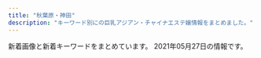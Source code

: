```yaml
---
title: "秋葉原・神田"
description: "キーワード別にの巨乳アジアン・チャイナエステ嬢情報をまとめました。"
---
```


新着画像と新着キーワードをまとめています。
2021年05月27日の情報です。

<DmmAffiliateIns />
<KeywordTable
  shops={
    [
    {
        "keywords": {
            "F": 30,
            "G": 27,
            "E": 54,
            "D": 309,
            "C": 57
        },
        "name": "\u7652\u51e6\uff5e\u3086\u3069\u3053\u308d",
        "img_links": [
            "http://yudokoro.xyz/images/news_image.jpg",
            "http://yudokoro.xyz/images/st/st_mimi.jpg",
            "http://yudokoro.xyz/images/st/st_yumi.jpg",
            "http://yudokoro.xyz/images/st/st_ai.jpg",
            "http://yudokoro.xyz/images/st/st_miho.jpg",
            "http://yudokoro.xyz/images/header_main_visual3.jpg",
            "http://yudokoro.xyz/images/st/st_maya.jpg",
            "http://yudokoro.xyz/images/st/st_ao.jpg",
            "http://yudokoro.xyz/images/st/st_yuyu.jpg",
            "http://yudokoro.xyz/images/st/st_rena.jpg",
            "http://yudokoro.xyz/images/st/st_hime.jpg",
            "http://yudokoro.xyz/images/st/st_rara.jpg",
            "http://yudokoro.xyz/images/campaign.jpg",
            "http://yudokoro.xyz/images/st/st_momoka.jpg",
            "http://yudokoro.xyz/images/st/st_koko.jpg",
            "http://yudokoro.xyz/images/header_main_visual2.jpg",
            "http://yudokoro.xyz/images/header_main_visual1.jpg",
            "http://yudokoro.xyz/images/st/st_miro.jpg",
            "http://yudokoro.xyz/images/st/st_yaya.jpg",
            "http://yudokoro.xyz/images/concept.jpg",
            "http://yudokoro.xyz/images/st/st_hana.jpg",
            "http://yudokoro.xyz/images/st/st_narumi.jpg",
            "http://yudokoro.xyz/images/st/st_yui.jpg",
            "http://yudokoro.xyz/images/header_img.png"
        ],
        "url": "http://yudokoro.xyz/",
        "station": "JR\u795e\u7530\u99c5\u5317\u53e3"
    },
    {
        "url": "http://belire.este.work/",
        "keywords": {
            "98": 1,
            "86": 14,
            "G": 1,
            "\u30bb\u30af\u30b7\u30fc": 1,
            "D": 13,
            "C": 1,
            "83": 1
        },
        "img_links": [
            "http://belire.este.work/2/uploadimg/1610605548.jpg",
            "http://belire.este.work/2/uploadimg/1610605894.jpg",
            "http://belire.este.work/2/uploadimg/1610605503.jpg",
            "http://belire.este.work/2/uploadimg/1610605644.jpg",
            "http://belire.este.work/tel.png",
            "http://belire.este.work/2/uploadimg/1610605371.jpg",
            "http://belire.este.work/2/uploadimg/1610605615.jpg",
            "http://belire.este.work/nav-005.png",
            "http://belire.este.work/2/uploadimg/1610605742.jpg",
            "http://belire.este.work/no.png",
            "http://belire.este.work/s.jpg",
            "http://belire.este.work/2/uploadimg/1610605976.jpg",
            "http://belire.este.work/2/uploadimg/1610605327.jpg",
            "http://belire.este.work/2/uploadimg/1610605808.jpg",
            "http://belire.este.work/nav-004.png",
            "http://belire.este.work/nav-006.png",
            "http://belire.este.work/2/uploadimg/1615208613.jpg",
            "http://belire.este.work/2/uploadimg/1610605781.jpg",
            "http://belire.este.work/2/uploadimg/1615207989.jpeg",
            "http://belire.este.work/2/uploadimg/1610605467.jpg",
            "http://belire.este.work/nav-003.png",
            "http://belire.este.work/2/uploadimg/1617950122.jpg",
            "http://belire.este.work/2/uploadimg/1610605582.jpg",
            "http://belire.este.work/nav-001.png",
            "http://belire.este.work/nav-002.png"
        ],
        "station": "JR\u79cb\u8449\u539f\u99c5\u662d\u548c\u901a\u308a\u53e3",
        "name": "BELIRE \uff5e\u30d9\u30ea\u30fc\u30eb\uff5e"
    },
    {
        "station": "JR\u79cb\u8449\u539f\u99c5\u662d\u548c\u901a\u308a\u53e3",
        "keywords": {},
        "name": "\u30d1\u30f3\u30c0\u30de\u30c3\u30b5\u30fc\u30b8",
        "img_links": [
            "https://yumegokochi1.com/_src/49451714/img20200920211111185467.png",
            "https://yumegokochi1.com/_src/55217511/0c95e25e-714f-4694-8eef-4c2b56b7b26d.jpg",
            "https://yumegokochi1.com/_src/49451712/gettyimages-1124713982.jpg",
            "https://yumegokochi1.com/_src/55217505/2c753258-4b4a-4436-bb01-dddebc1a6933.jpg",
            "https://yumegokochi1.com/_src/49451762/9dfc3519-db15-4421-9d5a-72bca41cf758.jpg",
            "https://yumegokochi1.com/_src/49451710/gettyimages-1124713982.jpg",
            "https://yumegokochi1.com/_src/49451706/img20200921221149975618.png",
            "https://yumegokochi1.com/_src/49800727/1.jpg",
            "https://yumegokochi1.com/_src/49801147/1.jpg",
            "https://yumegokochi1.com/_src/49451704/img20200921221149975618.png",
            "https://yumegokochi1.com/_src/49451725/img20200920211111185467.png",
            "https://yumegokochi1.com/_src/49451751/s__37707790.jpg",
            "https://yumegokochi1.com/_src/49451694/img20200920141422782540.png",
            "https://yumegokochi1.com/_src/55217509/1195bb54-42ae-4ce1-a948-abcf52be2a7c.jpg",
            "https://yumegokochi1.com/_src/53271233/hinamatsuri.png",
            "https://yumegokochi1.com/_src/55217503/426fd58b-9de8-45c4-a8e1-43f1d9723af9.jpg",
            "https://yumegokochi1.com/_src/49451690/tel.png",
            "https://yumegokochi1.com/_src/49451708/img20200921221149975618.png",
            "https://yumegokochi1.com/_src/49451698/img20200920211111185467.png",
            "https://yumegokochi1.com/_src/55217507/214f3b06-7a93-4435-b67c-653f20247784.jpg",
            "https://yumegokochi1.com/_src/49451804/9dfc3519-db15-4421-9d5a-72bca41cf758.jpg",
            "https://yumegokochi1.com/_src/55217501/6990384c-3515-4833-8cda-d2f79c2cc75a.jpg",
            "https://yumegokochi1.com/_src/49451739/s__37322773.jpg"
        ],
        "url": "https://yumegokochi1.com/"
    },
    {
        "img_links": [
            "http://nene-kanda.net/images/4.jpg",
            "http://nene-kanda.net/images/1.jpg",
            "http://nene-kanda.net/images/topimage/subimage.jpg",
            "http://nene-kanda.net/images/3.jpg",
            "http://nene-kanda.net/images/st/st_hitomi.jpg",
            "http://nene-kanda.net/images/share/sptel.png",
            "http://nene-kanda.net/images/st/st_marumi.jpg",
            "http://nene-kanda.net/images/st/st_mirei.jpg",
            "http://nene-kanda.net/images/st/st_mao.jpg",
            "http://nene-kanda.net/images/st/st_mimi.jpg",
            "http://nene-kanda.net/images/st/st_mie.jpg",
            "http://nene-kanda.net/images/2.jpg",
            "http://nene-kanda.net/images/topimage/topimage.jpg",
            "http://nene-kanda.net/images/st/st_ruru.jpg",
            "http://nene-kanda.net/images/share/pagetop.png",
            "http://nene-kanda.net/images/st/st_saki.jpg",
            "http://nene-kanda.net/images/st/st_miki.jpg",
            "http://nene-kanda.net/images/st/st_rumi.jpg",
            "http://nene-kanda.net/images/share/tel.png"
        ],
        "station": "JR\u795e\u7530\u99c5\u5317\u53e3",
        "url": "http://nene-kanda.net/index.html",
        "name": "NeNe\uff5e\u30cd\u30cd\uff5e",
        "keywords": {
            "C": 42,
            "D": 18,
            "F": 4,
            "E": 4
        }
    },
    {
        "station": "JR\u795e\u7530\u99c5\u5317\u53e3",
        "keywords": {
            "88": 1,
            "89": 1,
            "83": 2,
            "86": 8,
            "C": 33,
            "85": 5,
            "E": 4,
            "D": 11,
            "87": 4
        },
        "img_links": [
            "http://loman.ies.fun/photos/sites/33/2020/03/202003261158439.jpg",
            "http://loman.ies.fun/images/room3.jpg",
            "http://loman.ies.fun/photos/sites/33/2020/03/202003261138067.jpg",
            "http://loman.ies.fun/images/room4.jpg",
            "http://loman.ies.fun/photos/sites/33/2020/03/2020032611565613.jpg",
            "http://loman.ies.fun/photos/sites/33/2020/08/2020081913260795.jpg",
            "http://loman.ies.fun/photos/sites/33/2020/03/2020032611581578.jpg",
            "http://loman.ies.fun/photos/sites/33/2020/03/2020032611511046.jpg",
            "http://loman.ies.fun/images/s_pick.png",
            "http://loman.ies.fun/photos/sites/33/2020/03/2020032611555543.jpg",
            "http://loman.ies.fun/photos/sites/33/2020/03/202003261151446.jpg",
            "http://loman.ies.fun/images/top.png",
            "http://loman.ies.fun/images/girl-z2.jpg",
            "http://loman.ies.fun/images/s_staff.png",
            "http://loman.ies.fun/photos/sites/33/2020/03/2020032611584396.jpg",
            "http://loman.ies.fun/images/girl-z1.jpg",
            "http://loman.ies.fun/images/mobile.jpg",
            "http://loman.ies.fun/photos/sites/33/2020/03/202003261200240.jpg",
            "http://loman.ies.fun/photos/sites/33/2020/03/2020032611565659.jpg",
            "http://loman.ies.fun/photos/sites/33/2020/03/2020032611153250.jpg",
            "http://loman.ies.fun/photos/sites/33/2020/03/2020032611522152.jpg",
            "http://loman.ies.fun/images/room1.jpg",
            "http://loman.ies.fun/photos/sites/33/2020/03/2020032612000446.jpg",
            "http://loman.ies.fun/photos/sites/33/2020/03/2020032611443518.jpg",
            "http://loman.ies.fun/images/s_news.png",
            "http://loman.ies.fun/photos/sites/33/2020/03/2020032611445837.jpg",
            "http://loman.ies.fun/photos/sites/33/2020/03/2020032611445885.jpg",
            "http://loman.ies.fun/photos/sites/33/2020/03/2020032611553428.jpg",
            "http://loman.ies.fun/images/room2.jpg",
            "http://loman.ies.fun/photos/sites/33/2020/03/2020032611565587.jpg",
            "http://loman.ies.fun/photos/sites/33/2020/03/2020032611581687.jpg",
            "http://loman.ies.fun/photos/sites/33/2020/03/2020032611562755.jpg"
        ],
        "url": "http://loman.ies.fun/",
        "name": "\u30cf\u30d4\u30cd\u30b9"
    },
    {
        "keywords": {
            "E": 2,
            "D": 3
        },
        "station": "JR\u795e\u7530\u99c5\u6771\u53e3",
        "img_links": [
            "http://k-cocoro.co/images/yu.jpg",
            "http://k-cocoro.co/images/remo.jpg",
            "http://k-cocoro.co/images/itigo1.jpg",
            "http://k-cocoro.co/images/ss.jpg",
            "http://k-cocoro.co/images/noimage.jpg",
            "http://k-cocoro.co/images/news_top.jpg",
            "http://k-cocoro.co/images/s2.jpg",
            "http://k-cocoro.co/images/shishu_02.jpg",
            "http://k-cocoro.co/images/shishu_03.jpg",
            "http://k-cocoro.co/images/tite-magazine.png",
            "http://k-cocoro.co/images/tite-staff.png",
            "http://k-cocoro.co/images/mail.png",
            "http://k-cocoro.co/images/nei_03.png",
            "http://k-cocoro.co/images/002.jpg",
            "http://k-cocoro.co/images/pagetop.png",
            "http://k-cocoro.co/images/001.jpg",
            "http://k-cocoro.co/images/right_top.png",
            "http://k-cocoro.co/images/girl_top.png",
            "http://k-cocoro.co/images/right_bottom.png",
            "http://k-cocoro.co/images/rika.jpg",
            "http://k-cocoro.co/images/004.jpg",
            "http://k-cocoro.co/images/girlx_top.png",
            "http://k-cocoro.co/images/itigo2.jpg",
            "http://k-cocoro.co/images/mya.jpg",
            "http://k-cocoro.co/images/003.jpg",
            "http://k-cocoro.co/images/yui.jpg",
            "http://k-cocoro.co/images/shishu_01.jpg",
            "http://k-cocoro.co/images/girl_01.png",
            "http://k-cocoro.co/images/girl_03.png",
            "http://k-cocoro.co/images/grande.jpg",
            "http://k-cocoro.co/images/nei_01.png"
        ],
        "name": "COCORO",
        "url": "http://k-cocoro.co/"
    },
    {
        "img_links": [
            "http://gakuenadmin.jpest.net/uploads/2021/05/2021051012493374-e1620650985115.jpeg",
            "http://gakuen.jpest.net/images/tel.png",
            "http://gakuen.jpest.net/images/c5.jpg",
            "http://gakuenadmin.jpest.net/uploads/2020/11/2020111905143846-e1619439547290.jpeg",
            "http://gakuenadmin.jpest.net/uploads/2020/11/2020111905172382.jpeg",
            "http://gakuen.jpest.net/images/c6.jpg",
            "http://gakuen.jpest.net/images/c4.jpg",
            "http://gakuenadmin.jpest.net/uploads/2021/03/2021032214491843-e1616424582330.jpeg",
            "http://gakuen.jpest.net/images/c9.jpg",
            "http://gakuen.jpest.net/images/c1.jpg",
            "http://gakuenadmin.jpest.net/uploads/2020/11/g4.jpg",
            "http://gakuenadmin.jpest.net/uploads/2021/04/2021042704442715-e1619498692111.jpeg",
            "http://gakuen.jpest.net/images/c2.jpg",
            "http://gakuenadmin.jpest.net/uploads/2021/05/2021051012490765-e1620650958463.jpeg",
            "http://gakuenadmin.jpest.net/uploads/2021/04/2021042704474970.jpeg",
            "http://gakuenadmin.jpest.net/uploads/2020/11/202011170741460-e1613281451949.jpg",
            "http://gakuenadmin.jpest.net/uploads/2021/04/2021042704423988.jpeg",
            "http://gakuen.jpest.net/images/c7.jpg",
            "http://gakuenadmin.jpest.net/uploads/2021/05/2021051012500188-e1620651010964.jpeg",
            "http://gakuenadmin.jpest.net/uploads/2020/11/2020111707403491.jpg",
            "http://gakuenadmin.jpest.net/uploads/2021/02/2021021405363587.jpeg",
            "http://gakuenadmin.jpest.net/uploads/2021/01/2021013104085726.jpg",
            "http://gakuen.jpest.net/images/c8.jpg",
            "http://gakuen.jpest.net/images/c3.jpg",
            "http://gakuenadmin.jpest.net/uploads/2021/01/2021013104094765.jpg",
            "http://gakuen.jpest.net/images/c10.jpg"
        ],
        "station": "JR\u79cb\u8449\u539f\u99c5\u662d\u548c\u901a\u308a\u53e3",
        "name": "\u5c11\u5973\u5b66\u5712",
        "keywords": {
            "F": 1,
            "E": 1,
            "89": 2,
            "C": 1,
            "88": 1
        },
        "url": "http://gakuen.jpest.net/"
    },
    {
        "keywords": {
            "88": 3,
            "D": 7,
            "84": 3,
            "86": 3,
            "87": 6,
            "85": 2,
            "C": 20,
            "E": 7
        },
        "img_links": [
            "http://yume-massage.info/img/head2.jpg",
            "http://yume-massage.info/img/st9.jpg",
            "http://yume-massage.info/sp/img/p-9.jpg",
            "http://yume-massage.info/img/sta10.jpg",
            "http://yume-massage.info/img/sta4.jpg",
            "http://yume-massage.info/sp/img/t-s.jpg",
            "http://yume-massage.info/img/s10.jpg",
            "http://yume-massage.info/img/st5.jpg",
            "http://yume-massage.info/img/sta1.jpg",
            "http://yume-massage.info/img/mo.png",
            "http://yume-massage.info/img/s8.jpg",
            "http://yume-massage.info/sp/img/add2.jpg",
            "http://yume-massage.info/sp/img/t-t.jpg",
            "http://yume-massage.info/img/st2.jpg",
            "http://yume-massage.info/sp/img/s6.jpg",
            "http://yume-massage.info/sp/img/info.jpg",
            "http://yume-massage.info/sp/img/botton.jpg",
            "http://yume-massage.info/img/botton.jpg",
            "http://yume-massage.info/img/st8.jpg",
            "http://yume-massage.info/sp/img/s7.jpg",
            "http://yume-massage.info/img/st4.jpg",
            "http://yume-massage.info/img/r9.jpg",
            "http://yume-massage.info/img/kan.jpg",
            "http://yume-massage.info/sp/img/s10.jpg",
            "http://yume-massage.info/img/xmas.png",
            "http://yume-massage.info/img/nos.jpg",
            "http://yume-massage.info/img/st3.jpg",
            "http://yume-massage.info/img/s9.jpg",
            "http://yume-massage.info/img/head.jpg",
            "http://yume-massage.info/sp/img/tit.jpg",
            "http://yume-massage.info/sp/img/t-a.jpg",
            "http://yume-massage.info/img/sta6.jpg",
            "http://yume-massage.info/sp/img/s9.jpg",
            "http://yume-massage.info/img/sta9.jpg",
            "http://yume-massage.info/img/st06.jpg",
            "http://yume-massage.info/img/s4.jpg",
            "http://yume-massage.info/img/st1.jpg",
            "http://yume-massage.info/sp/img/tel.jpg",
            "http://yume-massage.info/sp/img/kan.jpg",
            "http://yume-massage.info/img/sta7.jpg",
            "http://yume-massage.info/img/s7.jpg",
            "http://yume-massage.info/img/st10.jpg",
            "http://yume-massage.info/img/st7.jpg",
            "http://yume-massage.info/sp/img/t-o.jpg",
            "http://yume-massage.info/sp/img/s8.jpg",
            "http://yume-massage.info/sp/img/pc.jpg",
            "http://yume-massage.info/img/s6.jpg",
            "http://yume-massage.info/img/st6.jpg",
            "http://yume-massage.info/sp/img/time.jpg",
            "http://yume-massage.info/sp/img/p-10.jpg",
            "http://yume-massage.info/sp/img/cam.jpg",
            "http://yume-massage.info/sp/img/add.jpg",
            "http://yume-massage.info/sp/img/t-r.jpg",
            "http://yume-massage.info/sp/img/pic.jpg",
            "http://yume-massage.info/img/s1.jpg",
            "http://yume-massage.info/img/sta8.jpg",
            "http://yume-massage.info/sp/img/sys.jpg",
            "http://yume-massage.info/sp/img/s4.jpg",
            "http://yume-massage.info/sp/img/p-6.jpg",
            "http://yume-massage.info/sp/img/s1.jpg"
        ],
        "station": "\u6d45\u8349\u6a4b\u99c5",
        "url": "http://yume-massage.info/",
        "name": "\u5922"
    },
    {
        "keywords": {
            "84": 1
        },
        "name": "Oualia\u30fb\u30af\u30aa\u30ea\u30a2",
        "img_links": [
            "http://www.asakusabashi-est.xyz/images/shop/zi2.png",
            "http://www.asakusabashi-est.xyz/images/index-aridel_20.jpg",
            "http://www.asakusabashi-est.xyz/images/index-aridel_10.jpg",
            "http://www.asakusabashi-est.xyz/images/staff/4/2.jpg",
            "http://www.asakusabashi-est.xyz/images/shop/zi.png",
            "http://www.asakusabashi-est.xyz/images/staff/6.jpg",
            "http://www.asakusabashi-est.xyz/images/staff/2/moro/moro.jpg",
            "http://www.asakusabashi-est.xyz/images/top/t2.jpg",
            "http://www.asakusabashi-est.xyz/images/idnex-down/index-down-if_03.jpg",
            "http://www.asakusabashi-est.xyz/images/shop/zi3.png",
            "http://www.asakusabashi-est.xyz/images/staff/4/4.jpg",
            "http://www.asakusabashi-est.xyz/images/index-aridel_02.jpg",
            "http://www.asakusabashi-est.xyz/images/sys/lanmu-zi-s7.png",
            "http://www.asakusabashi-est.xyz/images/top/t3.png",
            "http://www.asakusabashi-est.xyz/images/idnex-down/index-down-if_05.jpg",
            "http://www.asakusabashi-est.xyz/images/index-aridel_24.jpg",
            "http://www.asakusabashi-est.xyz/images/idnex-down/index-down-if_07.jpg",
            "http://www.asakusabashi-est.xyz/images/staff/akira.jpg",
            "http://www.asakusabashi-est.xyz/images/idnex-down/index-down-if_12.jpg",
            "http://www.asakusabashi-est.xyz/images/shop/zi4.png",
            "http://www.asakusabashi-est.xyz/images/staff/4/3.jpg",
            "http://www.asakusabashi-est.xyz/images/top/t3.jpg",
            "http://www.asakusabashi-est.xyz/images/nav/lanmu-t-st.jpg",
            "http://www.asakusabashi-est.xyz/images/nav/lanmu-t-job.jpg",
            "http://www.asakusabashi-est.xyz/images/index-aridel_18.jpg",
            "http://www.asakusabashi-est.xyz/images/nav/lanmu-t-sys.jpg",
            "http://www.asakusabashi-est.xyz/images/index-aridel_07.jpg"
        ],
        "url": "http://www.asakusabashi-est.xyz/",
        "station": "JR\u6d45\u8349\u6a4b\u99c5\u6771\u53e3"
    },
    {
        "station": "JR\u795e\u7530\u99c5\u6771\u53e3",
        "name": "\u604b\u306e\u82b1",
        "keywords": {
            "\u4e73": 1,
            "85": 4,
            "F": 1,
            "84": 2,
            "90": 1,
            "C": 2,
            "87": 6,
            "D": 20,
            "E": 5,
            "86": 13,
            "88": 2
        },
        "url": "http://kaede.tyo.cm/",
        "img_links": [
            "http://kaede.tyo.cm/photos/sites/15/2020/03/2020031613344696.jpg",
            "http://kaede.tyo.cm/photos/sites/15/2018/12/2018122811325315.jpg",
            "http://kaede.tyo.cm/photos/sites/15/2017/05/1.jpg",
            "http://kaede.tyo.cm/photos/sites/15/2019/11/2019110102312566.jpg",
            "http://kaede.tyo.cm/photos/sites/15/2018/05/2018052602053211.jpg",
            "http://kaede.tyo.cm/photos/sites/15/2018/12/2018122510575438.jpg",
            "http://kaede.tyo.cm/photos/sites/15/2018/01/2018013009203349.jpg",
            "http://kaede.tyo.cm/photos/sites/15/2017/07/\u5fae\u4fe1\u56fe\u7247_20170731133036.jpg",
            "http://kaede.tyo.cm/photos/sites/15/2017/11/2017112902394723.jpg",
            "http://kaede.tyo.cm/photos/sites/15/2018/03/2018032208244424.jpg",
            "http://kaede.tyo.cm/photos/sites/15/2018/09/2018090301232862.jpg",
            "http://kaede.tyo.cm/photos/sites/15/2019/09/2019092410360674.jpg",
            "http://kaede.tyo.cm/photos/sites/15/2017/04/03.jpg",
            "http://kaede.tyo.cm/images/room1.jpg",
            "http://kaede.tyo.cm/photos/sites/15/2019/07/2019072218445895.jpg",
            "http://kaede.tyo.cm/photos/sites/15/2018/12/2018122510562151.jpg",
            "http://kaede.tyo.cm/photos/sites/15/2017/12/2017121802123582.jpg",
            "http://kaede.tyo.cm/photos/sites/15/2018/09/2018092310253191.jpg",
            "http://kaede.tyo.cm/photos/sites/15/2019/07/2019072310543855.jpg",
            "http://kaede.tyo.cm/photos/sites/15/2017/05/10.jpg",
            "http://kaede.tyo.cm/photos/sites/15/2017/04/st4.jpg",
            "http://kaede.tyo.cm/images/room2.jpg",
            "http://kaede.tyo.cm/images/s3.png",
            "http://kaede.tyo.cm/photos/sites/15/2020/08/2020081913203996.jpg",
            "http://kaede.tyo.cm/photos/sites/15/2018/03/2018031401333199.jpg",
            "http://kaede.tyo.cm/images/s1.png",
            "http://kaede.tyo.cm/images/s_news.png",
            "http://kaede.tyo.cm/images/room4.jpg",
            "http://kaede.tyo.cm/images/mobile.png",
            "http://kaede.tyo.cm/photos/sites/15/2019/08/201908021145272.jpg",
            "http://kaede.tyo.cm/photos/sites/15/2019/08/201908031036100.jpg",
            "http://kaede.tyo.cm/images/top.png",
            "http://kaede.tyo.cm/photos/sites/15/2017/04/8.jpg",
            "http://kaede.tyo.cm/photos/sites/15/2019/01/2019012110352218.jpg",
            "http://kaede.tyo.cm/photos/sites/15/2018/07/201807050359241.jpg",
            "http://kaede.tyo.cm/photos/sites/15/2019/05/2019051510502494.jpg",
            "http://kaede.tyo.cm/photos/sites/15/2018/06/2018060802410544.jpg",
            "http://kaede.tyo.cm/photos/sites/15/2018/10/2018101210462259.jpg",
            "http://kaede.tyo.cm/images/s_staff.jpg",
            "http://kaede.tyo.cm/photos/sites/15/2018/12/2018122110282270.jpg",
            "http://kaede.tyo.cm/images/room3.jpg",
            "http://kaede.tyo.cm/photos/sites/15/2017/05/05.jpg",
            "http://kaede.tyo.cm/images/n1.jpg",
            "http://kaede.tyo.cm/photos/sites/15/2018/07/2018071202180120.jpg",
            "http://kaede.tyo.cm/images/n3.png",
            "http://kaede.tyo.cm/images/s_pick.png",
            "http://kaede.tyo.cm/photos/sites/15/2018/07/2018070602462928.jpg",
            "http://kaede.tyo.cm/photos/sites/15/2018/04/2018042103445537.jpg",
            "http://kaede.tyo.cm/photos/sites/15/2019/11/2019110102312976.jpg",
            "http://kaede.tyo.cm/photos/sites/15/2017/03/298510852981895493.jpg"
        ]
    },
    {
        "img_links": [
            "http://genki-morix2.asia/img/Q.png",
            "http://genki-morix2.asia/img/i.png",
            "http://genki-morix2.asia/img/botton.png",
            "http://genki-morix2.asia/img/st55.jpg",
            "http://genki-morix2.asia/img/st47.jpg",
            "http://genki-morix2.asia/img/st30.jpg",
            "http://genki-morix2.asia/img/st16.jpg",
            "http://genki-morix2.asia/img/sta60.jpg",
            "http://genki-morix2.asia/img/st59.jpg",
            "http://genki-morix2.asia/img/a.png",
            "http://genki-morix2.asia/img/st52.jpg",
            "http://genki-morix2.asia/img/no-photo-newface.jpg",
            "http://genki-morix2.asia/img/sta47.jpg",
            "http://genki-morix2.asia/img/sta59.jpg",
            "http://genki-morix2.asia/img/sta55.jpg",
            "http://genki-morix2.asia/img/st60.jpg"
        ],
        "station": "JR\u795e\u7530\u99c5\u6771\u53e3",
        "url": "http://genki-morix2.asia/",
        "name": "\u5143\u6c17\u30e2\u30ea\u30e2\u30ea",
        "keywords": {
            "85": 3,
            "87": 7,
            "C": 9,
            "88": 3,
            "84": 2
        }
    },
    {
        "keywords": {
            "88": 4,
            "D": 6,
            "85": 2,
            "90": 2,
            "C": 8,
            "86": 2,
            "89": 4
        },
        "station": "JR\u795e\u7530\u99c5\u5317\u53e3",
        "name": "\u5065\u5eb7\u574a",
        "url": "http://kenkoubo.link",
        "img_links": [
            "http://kenkoubo.link/wp-content/uploads/2019/05/rin_image_1_syusei-250x375.jpeg",
            "http://kenkoubo.link/wp-content/uploads/2017/03/05a.jpg",
            "http://kenkoubo.link/wp-content/themes/template-salon2/images/telm.png",
            "http://kenkoubo.link/wp-content/themes/template-salon2/images/05.jpg",
            "http://kenkoubo.link/wp-content/uploads/2017/03/05-1.jpg",
            "http://kenkoubo.link/wp-content/uploads/2019/05/rin_image_1_syusei-900x1600.jpeg",
            "http://kenkoubo.link/wp-content/uploads/2017/03/08.jpg",
            "http://kenkoubo.link/wp-content/uploads/2017/03/05-1-250x375.jpg",
            "http://kenkoubo.link/wp-content/uploads/2021/03/ayaka_4-300x400.jpeg",
            "http://kenkoubo.link/wp-content/themes/template-salon2/images/camp-bnr2.png",
            "http://kenkoubo.link/wp-content/uploads/2021/03/ayaka_4.jpeg",
            "http://kenkoubo.link/wp-content/themes/template-salon2/images/03.jpg",
            "http://kenkoubo.link/wp-content/uploads/2017/03/09.jpg",
            "http://es-tsudanuma.com/wp-content/uploads/2016/10/massage-de_88_31.jpg",
            "http://kenkoubo.link/wp-content/uploads/2021/03/ayaka_01-900x1201.jpeg",
            "http://kenkoubo.link/wp-content/uploads/2021/03/ayaka_01-250x375.jpeg",
            "https://www.mens-anavi.com/img/mens-esthe1.png",
            "http://kenkoubo.link/wp-content/themes/template-salon2/images/news-ttl.png",
            "http://kenkoubo.link/wp-content/uploads/2017/03/08-2.jpg",
            "http://kenkoubo.link/wp-content/themes/template-salon2/images/info.png",
            "http://kenkoubo.link/wp-content/uploads/2019/05/ai_image_1_syusei-900x1600.jpeg",
            "http://kenkoubo.link/wp-content/themes/template-salon2/images/pickup-ttl.png",
            "http://kenkoubo.link/wp-content/themes/template-salon2/images/slider1.jpg",
            "http://kenkoubo.link/wp-content/themes/template-salon2/images/camp-bnr3.png",
            "http://kenkoubo.link/wp-content/uploads/2017/03/08a.jpg",
            "http://kenkoubo.link/wp-content/uploads/2017/03/03-1-250x375.jpg",
            "http://kenkoubo.link/wp-content/uploads/2020/11/yuko_image_syusei-1.jpg",
            "http://kenkoubo.link/wp-content/themes/template-salon2/images/info2.png",
            "http://kenkoubo.link/wp-content/themes/template-salon2/images/08.jpg",
            "http://kenkoubo.link/wp-content/uploads/2020/11/yuko_image_syusei-1-250x375.jpg",
            "http://kenkoubo.link/wp-content/themes/template-salon2/images/pickup-frame.png",
            "http://kenkoubo.link/wp-content/uploads/2017/03/05.jpg",
            "http://kenkoubo.link/wp-content/uploads/2017/03/08-250x375.jpg",
            "http://kenkoubo.link/wp-content/uploads/2017/03/03-1.jpg",
            "http://kenkoubo.link/wp-content/uploads/2017/03/07-1.jpg",
            "http://kenkoubo.link/wp-content/themes/template-salon2/images/camp-bnr.png",
            "http://kenkoubo.link/wp-content/themes/template-salon2/images/camp-bnr4.png",
            "http://kenkoubo.link/wp-content/uploads/2019/05/ai_image_1_syusei-250x375.jpeg"
        ]
    },
    {
        "station": "JR\u79cb\u8449\u539f\u99c5\u96fb\u6c17\u8857\u53e3",
        "keywords": {
            "D": 3,
            "87": 2,
            "C": 2,
            "86": 1,
            "85": 2
        },
        "name": "\u5947\u7e01\uff5e\u304d\u3048\u3093\uff5e",
        "url": "http://www.kien-es.info/",
        "img_links": [
            "http://www.kien-es.info/images/mobile.jpg",
            "http://www.kien-es.info/sp/menu/top.jpg",
            "http://www.kien-es.info/sp/img/kara2.jpg",
            "http://www.kien-es.info/sp/img/kara1.jpg",
            "http://www.kien-es.info/sp/images/footer.png",
            "http://www.kien-es.info/sp/images/6.jpg",
            "http://www.kien-es.info/sp/img/emi2.jpg",
            "http://www.kien-es.info/sp/staff/kara.png",
            "http://www.kien-es.info/sp/staff/kumi.png",
            "http://www.kien-es.info/sp/images/sys2.jpg",
            "http://www.kien-es.info/sp/staff/haruka.png",
            "http://www.kien-es.info/sp/images/info_t.jpg",
            "http://www.kien-es.info/sp/images/tel.jpg",
            "http://www.kien-es.info/sp/images/3.jpg",
            "http://www.kien-es.info/sp/images/int1.jpg",
            "http://www.kien-es.info/sp/menu/staff.jpg",
            "http://www.kien-es.info/img/kara1.jpg",
            "http://www.kien-es.info/sp/img/emi1.jpg",
            "http://www.kien-es.info/sp/images/rec.jpg",
            "http://www.kien-es.info/sp/img/kumi1.jpg",
            "http://www.kien-es.info/images/head.jpg",
            "http://www.kien-es.info/img/kara.png",
            "http://www.kien-es.info/images/11.jpg",
            "http://www.kien-es.info/sp/images/8.jpg",
            "http://www.kien-es.info/img/kumi2.jpg",
            "http://www.kien-es.info/sp/img/yumi1.jpg",
            "http://www.kien-es.info/images/sys2.jpg",
            "http://www.kien-es.info/img/kaori.png",
            "http://www.kien-es.info/images/10.jpg",
            "http://www.kien-es.info/images/interior_t.jpg",
            "http://www.kien-es.info/sp/images/newsb.png",
            "http://www.kien-es.info/images/int2.jpg",
            "http://www.kien-es.info/img/haruka.png",
            "http://www.kien-es.info/images/info.jpg",
            "http://www.kien-es.info/img/haruka1.jpg",
            "http://www.kien-es.info/images/9.jpg",
            "http://www.kien-es.info/images/3.jpg",
            "http://www.kien-es.info/sp/staff/emi.png",
            "http://www.kien-es.info/images/news.jpg",
            "http://www.kien-es.info/sp/images/int2.png",
            "http://www.kien-es.info/img/emi1.jpg",
            "http://www.kien-es.info/images/1.jpg",
            "http://www.kien-es.info/img/kumi.png",
            "http://www.kien-es.info/sp/images/staff_t.jpg",
            "http://www.kien-es.info/images/14.jpg",
            "http://www.kien-es.info/sp/images/sys1.jpg",
            "http://www.kien-es.info/sp/images/9.jpg",
            "http://www.kien-es.info/sp/img/haruka1.jpg",
            "http://www.kien-es.info/img/kara2.jpg",
            "http://www.kien-es.info/images/sys1.jpg",
            "http://www.kien-es.info/sp/images/ac1.jpg",
            "http://www.kien-es.info/sp/images/ac2.png",
            "http://www.kien-es.info/images/int1.jpg",
            "http://www.kien-es.info/img/emi.png",
            "http://www.kien-es.info/sp/images/news.jpg",
            "http://www.kien-es.info/sp/images/head.jpg",
            "http://www.kien-es.info/images/12.jpg",
            "http://www.kien-es.info/images/4.jpg",
            "http://www.kien-es.info/images/2.jpg",
            "http://www.kien-es.info/sp/images/sys4.png",
            "http://www.kien-es.info/sp/staff/yumi.png",
            "http://www.kien-es.info/sp/img/kumi2.jpg",
            "http://www.kien-es.info/img/kumi1.jpg",
            "http://www.kien-es.info/images/sm.jpg",
            "http://www.kien-es.info/img/kaori1.jpg",
            "http://www.kien-es.info/sp/images/1.jpg",
            "http://www.kien-es.info/sp/images/sys3.jpg",
            "http://www.kien-es.info/images/staff_t.jpg",
            "http://www.kien-es.info/sp/images/interior_t.jpg",
            "http://www.kien-es.info/images/rem.png",
            "http://www.kien-es.info/sp/images/info.png",
            "http://www.kien-es.info/sp/images/ac3.png"
        ]
    },
    {
        "name": "\u8776",
        "url": "http://chou-massage.work/",
        "station": "JR\u795e\u7530\u99c5\u897f\u53e3",
        "keywords": {
            "86": 10,
            "88": 8,
            "E": 10,
            "C": 30,
            "87": 4,
            "D": 12,
            "85": 2,
            "F": 2
        },
        "img_links": [
            "http://chou-massage.work/img/st15.jpg",
            "http://chou-massage.work/sp/img/fla-3.jpg",
            "http://chou-massage.work/sp/img/st3.jpg",
            "http://chou-massage.work/img/fla-3.jpg",
            "http://chou-massage.work/img/fla-2.jpg",
            "http://chou-massage.work/sp/img/botton.jpg",
            "http://chou-massage.work/sp/img/sta2.jpg",
            "http://chou-massage.work/img/sta4.jpg",
            "http://chou-massage.work/img/fla-1.jpg",
            "http://chou-massage.work/img/botton.jpg",
            "http://chou-massage.work/sp/img/sta12.jpg",
            "http://chou-massage.work/img/koko_468x60.png",
            "http://chou-massage.work/sp/img/mo.png",
            "http://chou-massage.work/sp/img/fla-2.jpg",
            "http://chou-massage.work/sp/img/st14.jpg",
            "http://chou-massage.work/sp/img/sta1.jpg",
            "http://chou-massage.work/sp/img/sta14.jpg",
            "http://chou-massage.work/img/sta2.jpg",
            "http://chou-massage.work/sp/img/sta15.jpg",
            "http://chou-massage.work/img/st17.jpg",
            "http://chou-massage.work/sp/img/st12.jpg",
            "http://chou-massage.work/sp/img/st4.jpg",
            "http://chou-massage.work/img/st1.jpg",
            "http://chou-massage.work/sp/img/fla-1.jpg",
            "http://chou-massage.work/img/sta17.jpg",
            "http://chou-massage.work/img/acc.jpg",
            "http://chou-massage.work/img/st2.jpg",
            "http://chou-massage.work/sp/img/st15.jpg",
            "http://chou-massage.work/img/st3.jpg",
            "http://chou-massage.work/img/st4.jpg",
            "http://chou-massage.work/sp/img/acc.jpg",
            "http://chou-massage.work/img/sta3.jpg",
            "http://chou-massage.work/sp/img/koko_468x60.png",
            "http://chou-massage.work/sp/img/st2.jpg",
            "http://chou-massage.work/sp/img/st17.jpg",
            "http://chou-massage.work/img/sta15.jpg",
            "http://chou-massage.work/img/sta12.jpg",
            "http://chou-massage.work/sp/img/sta17.jpg",
            "http://chou-massage.work/sp/img/sta3.jpg",
            "http://chou-massage.work/sp/img/sta4.jpg",
            "http://chou-massage.work/img/nos.jpg",
            "http://chou-massage.work/sp/img/nos.jpg",
            "http://chou-massage.work/img/st14.jpg",
            "http://chou-massage.work/sp/img/st1.jpg",
            "http://chou-massage.work/img/st12.jpg",
            "http://chou-massage.work/img/sta1.jpg",
            "http://chou-massage.work/img/mo.png",
            "http://chou-massage.work/img/sta14.jpg"
        ]
    },
    {
        "img_links": [
            "http://yuri.es-relax.info/images/nao1.jpg",
            "http://yuri.es-relax.info/gals/yuki1.jpg",
            "http://yuri.es-relax.info/images/nana1.jpg",
            "http://yuri.es-relax.info/images/info3.png",
            "http://yuri.es-relax.info/images/yuyu1.jpg",
            "http://yuri.es-relax.info/images/hana1.jpg",
            "http://yuri.es-relax.info/images/bg_header.jpg",
            "http://yuri.es-relax.info/images/sayuri1.jpg",
            "http://yuri.es-relax.info/images/info5.jpg",
            "http://yuri.es-relax.info/gals/mimi1.jpg",
            "http://yuri.es-relax.info/gals/riri1.jpg"
        ],
        "station": "JR\u795e\u7530\u99c5\u6771\u53e3",
        "url": "http://yuri.es-relax.info/",
        "keywords": {
            "88": 2,
            "86": 14,
            "D": 12
        },
        "name": "\u767e\u5408"
    },
    {
        "name": "Relife\uff5e\u30ea\u30e9\u30a4\u30d5\uff5e",
        "img_links": [
            "http://relifeadmin.jpest.net/uploads//2021/03/F1762422-EC67-4A1B-A086-46A0FE212F54-e1616414141494.jpeg",
            "http://relife.jpest.net/images/04.jpg",
            "http://relifeadmin.jpest.net/uploads//2020/10/F908022A-9300-45F1-9C28-4A9EF0365F57.jpeg",
            "http://relifeadmin.jpest.net/uploads//2021/03/322B13E6-26A1-40C3-9EC9-427DE29CA167-e1619436493283.jpeg",
            "http://relifeadmin.jpest.net/uploads//2021/01/IMG_2171.jpg",
            "http://relifeadmin.jpest.net/uploads//2021/03/F6CA5A16-B99E-496D-AB73-DFFE18A4E0B9.jpeg",
            "http://relifeadmin.jpest.net/uploads//2020/10/D81CC5DA-612A-4552-9C4C-145DABF87A82-e1603797285723.jpeg",
            "http://relifeadmin.jpest.net/uploads//2020/10/C74DC003-B774-4423-93B4-733B4938F550.jpeg",
            "http://relifeadmin.jpest.net/uploads//2021/03/A7B9063B-BE9C-42C3-B5B8-39B0E93D461D-e1616414911549.jpeg",
            "http://relife.jpest.net/images/03.jpg",
            "http://relifeadmin.jpest.net/uploads//2021/03/E6F9C65A-E4D0-41BD-839F-6AFE58551E3A.jpeg",
            "http://relifeadmin.jpest.net/uploads//2021/03/1.jpeg",
            "http://relifeadmin.jpest.net/uploads//2020/10/1A4C09F7-F63F-4224-B24D-9E199A9A4BDA.jpeg",
            "http://relifeadmin.jpest.net/uploads//2020/10/03F2B47F-0310-46C6-AEDE-A8D64FCF2853.jpeg",
            "http://relifeadmin.jpest.net/uploads//2020/10/940B0844-F20E-4D4A-B215-E5BA5372B8E8.jpeg",
            "http://relifeadmin.jpest.net/uploads//2021/04/1.jpg",
            "http://relifeadmin.jpest.net/uploads//2021/03/6A526146-BB8D-45A4-A864-42633965DBF0-e1616413783381.jpeg",
            "http://relife.jpest.net/images/tt.jpg",
            "http://relifeadmin.jpest.net/uploads//2020/10/5AD15672-AEE6-4A0A-9CCF-259E75905FCF-e1603711283848.jpeg",
            "http://relife.jpest.net/images/mobile.jpg",
            "http://relifeadmin.jpest.net/uploads//2021/04/0632FFC8-93C8-4F1D-88BD-364C2CA3AAD9-e1619436169369.jpeg",
            "http://relifeadmin.jpest.net/uploads//2021/03/7773A505-C662-4875-94B7-9CA466B80C4E-e1616411927517.jpeg",
            "http://relifeadmin.jpest.net/uploads//2021/03/31F3171B-05C9-4017-9EDC-8B1230FFFA5E-e1616413792413.jpeg",
            "http://relifeadmin.jpest.net/uploads//2020/10/9D16F01A-1354-462D-9558-9F957927EF44.jpeg",
            "http://relifeadmin.jpest.net/uploads//2021/03/4082C373-F43B-4FF9-9F7D-0C0C02162F15.jpeg",
            "http://relife.jpest.net/images/033.jpg",
            "http://relife.jpest.net/images/02.jpg",
            "http://relifeadmin.jpest.net/uploads//2021/03/1C5F116C-58E4-4358-9BD7-1B33791B0CAA-e1616413763845.jpeg"
        ],
        "keywords": {
            "C": 15,
            "85": 8,
            "E": 12
        },
        "station": "JR\u79cb\u8449\u539f\u99c5\u662d\u548c\u901a\u308a\u53e3",
        "url": "http://relife.jpest.net/"
    },
    {
        "station": "JR\u795e\u7530\u99c5\u5317\u53e3",
        "keywords": {
            "88": 2,
            "D": 2,
            "C": 3,
            "87": 1,
            "89": 1,
            "90": 1
        },
        "img_links": [
            "http://junpu.jpest.net/images/tiao.jpg",
            "http://junpuadmin.jpest.net/uploads/2021/05/7E5BBF8A-03C2-400D-ADFB-CD31D0419175-e1620651829966.jpeg",
            "http://junpu.jpest.net/images/sys.png",
            "http://junpu.jpest.net/images/head.jpg",
            "http://junpuadmin.jpest.net/uploads/2021/04/5958DE27-066A-4782-B520-C093141DC898.jpeg",
            "http://junpu.jpest.net/images/b1.jpg",
            "http://junpuadmin.jpest.net/uploads/2021/04/FF662B56-20CE-482B-9517-98A6DB2CC26A-e1619497814830.jpeg",
            "http://junpuadmin.jpest.net/uploads/2021/03/7.jpeg",
            "http://junpu.jpest.net/images/tt.jpg",
            "http://junpuadmin.jpest.net/uploads/2021/04/553AF37D-7AB5-42D8-81C8-0BFF8A42C3A0-e1619497784482.jpeg",
            "http://junpu.jpest.net/images/telhead.jpg",
            "http://junpuadmin.jpest.net/uploads/2021/03/3-1.jpeg",
            "http://junpu.jpest.net/images/footer.jpg",
            "http://junpuadmin.jpest.net/uploads/2021/03/641F6A7D-7990-40AA-AE7C-380F7849AD7D-e1617202823729.jpeg",
            "http://junpuadmin.jpest.net/uploads/2021/03/2.jpeg",
            "http://junpuadmin.jpest.net/uploads/2021/03/6.jpeg",
            "http://junpu.jpest.net/images/telb1.jpg",
            "http://junpuadmin.jpest.net/uploads/2021/05/CA1470F1-778B-4224-B6DC-D7AEF7F2CD8C-e1620652051444.jpeg",
            "http://junpuadmin.jpest.net/uploads/2021/03/9D21D2BE-93E6-4BA6-A5ED-CE87FADAEED5-e1617202846703.jpeg",
            "http://junpuadmin.jpest.net/uploads/2021/03/4.jpeg",
            "http://junpuadmin.jpest.net/uploads/2021/05/523D3BC3-8159-4983-A1AB-E39505943B34-e1620651804304.jpeg",
            "http://junpu.jpest.net/images/r4.jpg",
            "http://junpuadmin.jpest.net/uploads/2021/03/5.jpeg"
        ],
        "url": "http://junpu.jpest.net/",
        "name": "\u795e\u7530\u5b66\u5712"
    },
    {
        "name": "\u30e9\u30d6\u30ac\u30fc\u30c7\u30f3",
        "img_links": [
            "http://www.lovegarden-s.info/img/re2.png",
            "http://www.lovegarden-s.info/img/top.png",
            "http://www.lovegarden-s.info/photo/home/4831576458331.jpg",
            "http://www.lovegarden-s.info/photo/home/8901454735680.jpg",
            "http://www.lovegarden-s.info/img/return.png",
            "http://www.lovegarden-s.info/img/img2.png",
            "http://www.lovegarden-s.info/photo/201303/13635212582036100355.jpg",
            "http://www.lovegarden-s.info/img/img1.png",
            "http://www.lovegarden-s.info/img/pic_info.png",
            "http://www.lovegarden-s.info/photo/201602/14547356612012610027.jpg",
            "http://www.lovegarden-s.info/photo/202002/1580969705245014003.jpeg",
            "http://www.lovegarden-s.info/photo/home/4141363521266.jpg",
            "http://www.lovegarden-s.info/photo/201504/1430403080602083079.jpg",
            "http://www.lovegarden-s.info/photo/201912/15764583101976861511.jpg",
            "http://www.lovegarden-s.info/img/link.png",
            "http://www.lovegarden-s.info/img/staff.png",
            "http://www.lovegarden-s.info/photo/home/8651455104921.jpg",
            "http://www.lovegarden-s.info/photo/home/9871580969716.jpg",
            "http://www.lovegarden-s.info/photo/202001/15796781601253232552.jpg",
            "http://www.lovegarden-s.info/img/info.png",
            "http://www.lovegarden-s.info/photo/201602/1455104915985663806.jpg",
            "http://www.lovegarden-s.info/photo/home/9601430403087.jpg",
            "http://www.lovegarden-s.info/photo/home/4781579678186.jpg"
        ],
        "station": "JR\u79cb\u8449\u539f\u99c5\u662d\u548c\u901a\u308a\u53e3",
        "url": "http://www.lovegarden-s.info/",
        "keywords": {
            "88": 2,
            "87": 6,
            "85": 2,
            "86": 4,
            "D": 12
        }
    },
    {
        "img_links": [
            "http://jasmine-massage.info/img/st211.jpg",
            "http://jasmine-massage.info/img/st213.jpg",
            "http://jasmine-massage.info/i/img/sta215.jpg",
            "http://jasmine-massage.info/img/st215.jpg",
            "http://jasmine-massage.info/i/img/r2.jpg",
            "http://jasmine-massage.info/i/img/sta213.jpg",
            "http://jasmine-massage.info/i/img/st211.jpg",
            "http://jasmine-massage.info/img/sta213.jpg",
            "http://jasmine-massage.info/i/img/r1.jpg",
            "http://jasmine-massage.info/img/mo.png",
            "http://jasmine-massage.info/img/sta215.jpg",
            "http://jasmine-massage.info/img/sta211.jpg",
            "http://jasmine-massage.info/i/img/r3.jpg",
            "http://jasmine-massage.info/img/s214.jpg",
            "http://jasmine-massage.info/i/img/sta214.jpg",
            "http://jasmine-massage.info/img/nos.jpg",
            "http://jasmine-massage.info/img/s213.jpg",
            "http://jasmine-massage.info/img/sj.jpg",
            "http://jasmine-massage.info/img/head.jpg",
            "http://jasmine-massage.info/img/st214.jpg",
            "http://jasmine-massage.info/i/img/r4.jpg",
            "http://jasmine-massage.info/i/img/sta211.jpg",
            "http://jasmine-massage.info/img/sta214.jpg",
            "http://jasmine-massage.info/img/s211.jpg",
            "http://jasmine-massage.info/img/s215.jpg",
            "http://jasmine-massage.info/img/botton.jpg"
        ],
        "url": "http://jasmine-massage.info/",
        "keywords": {
            "86": 3,
            "D": 4,
            "85": 4,
            "87": 1,
            "C": 15
        },
        "station": "JR\u79cb\u8449\u539f\u99c5\u662d\u548c\u901a\u308a\u53e3",
        "name": "\u96a0\u308c\u5bb6"
    },
    {
        "name": "\u8336\u8336",
        "station": "\u795e\u7530\u99c5\u897f\u53e3",
        "url": "http://esute-kanda.tokyo/",
        "keywords": {
            "G": 3,
            "\u7206\u4e73": 3,
            "\u5de8\u4e73": 2,
            "\u80f8": 1,
            "D": 9,
            "\u4e73": 5,
            "C": 18,
            "F": 12,
            "E": 3
        },
        "img_links": [
            "http://esute-kanda.tokyo/images/top.png",
            "http://esute-kanda.tokyo/images/st/st_nono.jpg",
            "http://esute-kanda.tokyo/images/st/st_yuki.jpg",
            "http://esute-kanda.tokyo/images/st/st_neko.jpg",
            "http://esute-kanda.tokyo/images/st/st_yuyu.jpg",
            "http://esute-kanda.tokyo/images/st/st_ran.jpg",
            "http://esute-kanda.tokyo/images/top2.png",
            "http://esute-kanda.tokyo/images/st/st_jennie2.jpg",
            "http://esute-kanda.tokyo/images/st/st_nanami.jpg",
            "http://esute-kanda.tokyo/images/st/st_kanon.jpg",
            "http://esute-kanda.tokyo/images/st/st_ayaka.jpg",
            "http://esute-kanda.tokyo/images/access/ac_photo.jpg",
            "http://esute-kanda.tokyo/images/st/st_rui2.jpg",
            "http://esute-kanda.tokyo/images/st/st_suzu.jpg",
            "http://esute-kanda.tokyo/images/st/st_riri.jpg",
            "http://esute-kanda.tokyo/images/st/st_yuuka.jpg",
            "http://esute-kanda.tokyo/images/st/st_moka.jpg",
            "http://esute-kanda.tokyo/images/st/st_ryo.jpg",
            "http://esute-kanda.tokyo/images/st/st_mitsu.jpg",
            "http://esute-kanda.tokyo/images/st/st_jennie.jpg",
            "http://esute-kanda.tokyo/images/st/st_riko.jpg",
            "http://esute-kanda.tokyo/images/st/st_mariko.jpg",
            "http://esute-kanda.tokyo/images/st/st_mao.jpg",
            "http://esute-kanda.tokyo/images/st/st_kokona.jpg",
            "http://esute-kanda.tokyo/images/st/st_sara.jpg"
        ]
    },
    {
        "url": "https://mizuno-koi.com/",
        "name": "\u6c34\u306e\u604b",
        "img_links": [
            "https://mizuno-koi.com/wp-content/themes/este/img/3.jpg",
            "https://mizuno-koi.com/wp-content/uploads/2019/12/21897mizunoko.jpg",
            "https://mizuno-koi.com/wp-content/uploads/2019/06/WechatIMG506.jpeg",
            "https://mizuno-koi.com/wp-content/uploads/2019/12/21mizunoko.jpg",
            "https://mizuno-koi.com/wp-content/uploads/2021/03/2111mizunoko.jpg",
            "https://mizuno-koi.com/wp-content/themes/este/img/top-img01.png",
            "https://mizuno-koi.com/wp-content/uploads/2021/03/32121mizunoko.jpg",
            "https://mizuno-koi.com/wp-content/themes/este/img/top-img04.png",
            "https://mizuno-koi.com/wp-content/uploads/2019/04/4567mizunoko.jpg",
            "https://mizuno-koi.com/wp-content/themes/este/img/1.jpg",
            "https://mizuno-koi.com/wp-content/themes/este/img/top-img01b.png",
            "https://mizuno-koi.com/wp-content/themes/este/img/call.png",
            "https://mizuno-koi.com/wp-content/uploads/2021/05/45678976mizunoko.jpg",
            "https://mizuno-koi.com/wp-content/uploads/2021/03/897261mizunoko.jpg",
            "https://mizuno-koi.com/wp-content/themes/este/img/top-img03.png",
            "https://mizuno-koi.com/wp-content/uploads/2020/01/211mizunoko.jpg",
            "https://mizuno-koi.com/wp-content/themes/este/img/top-img01a.png",
            "https://mizuno-koi.com/wp-content/themes/este/img/top-img02e.png",
            "https://mizuno-koi.com/wp-content/uploads/2021/03/9876543mizunoko.jpg",
            "https://mizuno-koi.com/wp-content/uploads/2021/05/8761iyashinoizumi.jpg",
            "https://mizuno-koi.com/wp-content/themes/este/img/tel_footer.png",
            "https://mizuno-koi.com/wp-content/uploads/2021/05/87652178mizunoko.jpg",
            "https://mizuno-koi.com/wp-content/themes/este/img/tel_header.png",
            "https://mizuno-koi.com/wp-content/themes/este/img/2.jpg",
            "https://mizuno-koi.com/wp-content/themes/este/img/4.jpg",
            "https://mizuno-koi.com/wp-content/uploads/2019/12/121mizunoko.jpg",
            "https://mizuno-koi.com/wp-content/uploads/2019/12/345678976mizunoko.jpg"
        ],
        "station": "JR\u795e\u7530\u99c5\u5357\u53e3",
        "keywords": {
            "C": 7,
            "E": 7,
            "D": 25
        }
    },
    {
        "name": "\u604b\u306e\u65e5",
        "station": "JR\u795e\u7530\u99c5\u6771\u53e3",
        "keywords": {
            "87": 1,
            "86": 4,
            "85": 2,
            "D": 4,
            "C": 2,
            "E": 1
        },
        "img_links": [
            "http://esthe-aroma.pink/img/cg05.jpg",
            "http://esthe-aroma.pink/img/noo.png",
            "http://esthe-aroma.pink/img/stan.png",
            "http://esthe-aroma.pink/img/m60.jpg",
            "http://esthe-aroma.pink/img/m2.jpg",
            "http://esthe-aroma.pink/img/cg02.jpg",
            "http://esthe-aroma.pink/img/cg01.jpg",
            "http://esthe-aroma.pink/img/m30.jpg",
            "http://esthe-aroma.pink/img/m6.jpg",
            "http://esthe-aroma.pink/img/m1.jpg",
            "http://esthe-aroma.pink/img/cg07.jpg",
            "http://esthe-aroma.pink/img/cg04.jpg",
            "http://esthe-aroma.pink/img/m20.jpg",
            "http://esthe-aroma.pink/img/cg021.jpg",
            "http://esthe-aroma.pink/img/no.png",
            "http://esthe-aroma.pink/img/cg011.jpg",
            "http://esthe-aroma.pink/img/top.jpg",
            "http://esthe-aroma.pink/img/cg03.jpg",
            "http://esthe-aroma.pink/img/cg06.jpg",
            "http://esthe-aroma.pink/img/m5.jpg",
            "http://esthe-aroma.pink/img/m4.jpg",
            "http://esthe-aroma.pink/img/m10.jpg",
            "http://esthe-aroma.pink/img/m3.jpg",
            "http://esthe-aroma.pink/img/fla.jpg"
        ],
        "url": "http://esthe-aroma.pink/"
    },
    {
        "url": "http://yu-ai.work/",
        "keywords": {
            "F": 1,
            "89": 1,
            "E": 3,
            "85": 24,
            "C": 30,
            "84": 6,
            "D": 29,
            "87": 6,
            "86": 5
        },
        "station": "JR\u79cb\u8449\u539f\u99c5\u662d\u548c\u901a\u308a\u53e3",
        "name": "\u7652\u611b",
        "img_links": [
            "http://yu-ai.work/img/sta16.jpg",
            "http://yu-ai.work/sp/img/p18.jpg",
            "http://yu-ai.work/sp/img/p24.jpg",
            "http://yu-ai.work/sp/img/botton.jpg",
            "http://yu-ai.work/img/st10.jpg",
            "http://yu-ai.work/sp/img/t-o.jpg",
            "http://yu-ai.work/img/sc13.jpg",
            "http://yu-ai.work/img/sta19.jpg",
            "http://yu-ai.work/img/st12.jpg",
            "http://yu-ai.work/sp/img/cam.jpg",
            "http://yu-ai.work/img/sta14.jpg",
            "http://yu-ai.work/img/sta15.jpg",
            "http://yu-ai.work/img/st09.jpg",
            "http://yu-ai.work/img/st18.jpg",
            "http://yu-ai.work/img/men-es-ran.jpg",
            "http://yu-ai.work/img/st009.jpg",
            "http://yu-ai.work/img/sc15.jpg",
            "http://yu-ai.work/img/st23.jpg",
            "http://yu-ai.work/sp/img/tel.jpg",
            "http://yu-ai.work/img/st24.jpg",
            "http://yu-ai.work/sp/img/add.jpg",
            "http://yu-ai.work/sp/img/acc1.jpg",
            "http://yu-ai.work/img/sta18.jpg",
            "http://yu-ai.work/sp/img/sta14.jpg",
            "http://yu-ai.work/sp/img/sta9.jpg",
            "http://yu-ai.work/img/sc17.jpg",
            "http://yu-ai.work/img/nos.jpg",
            "http://yu-ai.work/img/st0022.jpg",
            "http://yu-ai.work/img/sc19.jpg",
            "http://yu-ai.work/sp/img/sta13.jpg",
            "http://yu-ai.work/img/st022.jpg",
            "http://yu-ai.work/img/st014.jpg",
            "http://yu-ai.work/img/st9.jpg",
            "http://yu-ai.work/sp/img/sta17.jpg",
            "http://yu-ai.work/img/st010.jpg",
            "http://yu-ai.work/img/st16.jpg",
            "http://yu-ai.work/sp/img/sta12.jpg",
            "http://yu-ai.work/sp/img/sta23.jpg",
            "http://yu-ai.work/sp/img/pic.jpg",
            "http://yu-ai.work/img/acc3.jpg",
            "http://yu-ai.work/sp/img/time.jpg",
            "http://yu-ai.work/img/st00022.jpg",
            "http://yu-ai.work/sp/img/sta16.jpg",
            "http://yu-ai.work/img/sta17.jpg",
            "http://yu-ai.work/img/acc1.jpg",
            "http://yu-ai.work/img/sc18.jpg",
            "http://yu-ai.work/img/st0018.jpg",
            "http://yu-ai.work/img/st13.jpg",
            "http://yu-ai.work/img/sta13.jpg",
            "http://yu-ai.work/img/st019.jpg",
            "http://yu-ai.work/sp/img/sta18.jpg",
            "http://yu-ai.work/sp/img/acc2.jpg",
            "http://yu-ai.work/img/st14.jpg",
            "http://yu-ai.work/sp/img/pc.jpg",
            "http://yu-ai.work/img/st20.jpg",
            "http://yu-ai.work/img/st19.jpg",
            "http://yu-ai.work/img/sta12.jpg",
            "http://yu-ai.work/sp/img/sta15.jpg",
            "http://yu-ai.work/img/st0012.jpg",
            "http://yu-ai.work/img/sc20.jpg",
            "http://yu-ai.work/img/st15.jpg",
            "http://yu-ai.work/sp/img/sta19.jpg",
            "http://yu-ai.work/img/sta24.jpg",
            "http://yu-ai.work/sp/img/t-s.jpg",
            "http://yu-ai.work/img/sta23.jpg",
            "http://yu-ai.work/img/sc12.jpg",
            "http://yu-ai.work/img/st17.jpg",
            "http://yu-ai.work/img/sc10.jpg",
            "http://yu-ai.work/sp/img/p23.jpg",
            "http://yu-ai.work/img/st012.jpg",
            "http://yu-ai.work/img/sta20.jpg",
            "http://yu-ai.work/sp/img/sta20.jpg",
            "http://yu-ai.work/sp/img/sta22.jpg",
            "http://yu-ai.work/img/sta10.jpg",
            "http://yu-ai.work/img/sc24.jpg",
            "http://yu-ai.work/img/sta9.jpg",
            "http://yu-ai.work/sp/img/sys.jpg",
            "http://yu-ai.work/img/botton.jpg",
            "http://yu-ai.work/sp/img/acc3.jpg",
            "http://yu-ai.work/img/head.jpg",
            "http://yu-ai.work/img/st22.jpg",
            "http://yu-ai.work/img/st018.jpg",
            "http://yu-ai.work/sp/img/sta10.jpg",
            "http://yu-ai.work/img/st013.jpg",
            "http://yu-ai.work/img/st020.jpg",
            "http://yu-ai.work/sp/img/t-a.jpg",
            "http://yu-ai.work/img/sc14.jpg",
            "http://yu-ai.work/sp/img/sta24.jpg",
            "http://yu-ai.work/sp/img/p22.jpg",
            "http://yu-ai.work/img/sc23.jpg",
            "http://yu-ai.work/sp/img/t-t.jpg",
            "http://yu-ai.work/sp/img/info.jpg",
            "http://yu-ai.work/img/sc9.jpg",
            "http://yu-ai.work/sp/img/t-r.jpg",
            "http://yu-ai.work/img/sc16.jpg",
            "http://yu-ai.work/img/st015.jpg",
            "http://yu-ai.work/img/acc2.jpg",
            "http://yu-ai.work/img/sc22.jpg",
            "http://yu-ai.work/sp/img/tit.jpg",
            "http://yu-ai.work/img/fla.jpg",
            "http://yu-ai.work/img/st0013.jpg",
            "http://yu-ai.work/img/sta22.jpg"
        ]
    },
    {
        "img_links": [
            "http://x-akb.info/img/p-46.jpg",
            "http://x-akb.info/img/p-44.jpg",
            "http://x-akb.info/img/nos.jpg",
            "http://x-akb.info/img/t3.jpg",
            "http://x-akb.info/img/p-45.jpg",
            "http://x-akb.info/img/st0035.jpg",
            "http://asakusabashi.analytics.qlook.net/counter.png",
            "http://x-akb.info/img/st043.jpg",
            "http://x-akb.info/img/st45.jpg",
            "http://x-akb.info/img/st44.jpg",
            "http://x-akb.info/img/p-43.jpg",
            "http://x-akb.info/img/st46.jpg",
            "http://x-akb.info/img/st035.jpg",
            "http://x-akb.info/img/st0043.jpg",
            "http://x-akb.info/img/t2.jpg",
            "http://x-akb.info/img/p-34.jpg",
            "http://x-akb.info/img/p-36.jpg",
            "http://x-akb.info/img/st50.jpg",
            "http://x-akb.info/img/st42.jpg",
            "http://x-akb.info/img/st35.jpg",
            "http://x-akb.info/img/p-42.jpg",
            "http://x-akb.info/img/st40.jpg",
            "http://x-akb.info/img/p-35.jpg",
            "http://x-akb.info/img/p-50.jpg",
            "http://x-akb.info/img/t1.jpg",
            "http://x-akb.info/img/st49.jpg",
            "http://x-akb.info/img/mo.png",
            "http://x-akb.info/img/bottom.png",
            "http://x-akb.info/img/p-40.jpg",
            "http://x-akb.info/img/p-49.jpg",
            "http://x-akb.info/img/st34.jpg",
            "http://x-akb.info/img/st36.jpg"
        ],
        "name": "AKB",
        "keywords": {
            "86": 4,
            "85": 1,
            "F": 1,
            "C": 19,
            "84": 1,
            "D": 10,
            "87": 5
        },
        "station": "JR\u6d45\u8349\u6a4b\u99c5\u6771\u53e3",
        "url": "http://x-akb.info/"
    },
    {
        "station": "JR\u795e\u7530\u99c5\u897f\u53e3",
        "img_links": [
            "http://genkidou.work/img/st26.jpg",
            "http://genkidou.work/sp/img/botton.jpg",
            "http://genkidou.work/sp/img/add.jpg",
            "http://genkidou.work/sp/img/info.jpg",
            "http://genkidou.work/img/fla-1.jpg",
            "http://genkidou.work/sp/img/acc3.jpg",
            "http://genkidou.work/img/s5.jpg",
            "http://genkidou.work/sp/img/cam.jpg",
            "http://genkidou.work/img/st010.jpg",
            "http://genkidou.work/img/st23.jpg",
            "http://genkidou.work/sp/img/st20.jpg",
            "http://genkidou.work/img/acc4.jpg",
            "http://genkidou.work/img/s1.jpg",
            "http://genkidou.work/img/body2.jpg",
            "http://genkidou.work/img/acc6.jpg",
            "http://genkidou.work/sp/img/acc5.jpg",
            "http://genkidou.work/sp/img/t-r.jpg",
            "http://genkidou.work/sp/img/tel.jpg",
            "http://genkidou.work/img/mo.png",
            "http://genkidou.work/sp/img/time.jpg",
            "http://genkidou.work/img/s4.jpg",
            "http://genkidou.work/img/botton.jpg",
            "http://genkidou.work/sp/img/pic.jpg",
            "http://genkidou.work/sp/img/sys.jpg",
            "http://genkidou.work/sp/img/st2.jpg",
            "http://genkidou.work/img/sta22.jpg",
            "http://genkidou.work/img/acc2.jpg",
            "http://genkidou.work/sp/img/p10.jpg",
            "http://genkidou.work/img/fla-3.jpg",
            "http://genkidou.work/sp/img/acc1.jpg",
            "http://genkidou.work/sp/img/st23.jpg",
            "http://genkidou.work/sp/img/acc2.jpg",
            "http://genkidou.work/img/sta23.jpg",
            "http://genkidou.work/img/st22.jpg",
            "http://genkidou.work/img/st20.jpg",
            "http://genkidou.work/sp/img/acc6.jpg",
            "http://genkidou.work/img/fla-2.jpg",
            "http://genkidou.work/sp/img/acc4.jpg",
            "http://genkidou.work/sp/img/st26.jpg",
            "http://genkidou.work/sp/img/p26.jpg",
            "http://genkidou.work/sp/img/p20.jpg",
            "http://genkidou.work/sp/img/st16.jpg",
            "http://genkidou.work/img/sta6.jpg",
            "http://genkidou.work/sp/img/koko_234x60.png",
            "http://genkidou.work/img/sta16.jpg",
            "http://genkidou.work/img/st2.jpg",
            "http://genkidou.work/img/st0011.jpg",
            "http://genkidou.work/img/head.jpg",
            "http://genkidou.work/img/sta10.jpg",
            "http://genkidou.work/sp/img/tit.jpg",
            "http://genkidou.work/sp/img/st10.jpg",
            "http://genkidou.work/sp/img/t-o.jpg",
            "http://genkidou.work/img/acc3.jpg",
            "http://genkidou.work/img/acc5.jpg",
            "http://genkidou.work/img/s2.jpg",
            "http://genkidou.work/sp/img/st22.jpg",
            "http://genkidou.work/img/st011.jpg",
            "http://genkidou.work/img/sta20.jpg",
            "http://genkidou.work/sp/img/st11.jpg",
            "http://genkidou.work/img/acc1.jpg",
            "http://genkidou.work/img/sta26.jpg",
            "http://genkidou.work/sp/img/t-s.jpg",
            "http://genkidou.work/img/fla.jpg",
            "http://genkidou.work/sp/img/sch.jpg",
            "http://genkidou.work/img/sta2.jpg",
            "http://genkidou.work/img/sta11.jpg",
            "http://genkidou.work/img/st6.jpg",
            "http://genkidou.work/img/koko_468x60.png",
            "http://genkidou.work/sp/img/st6.jpg",
            "http://genkidou.work/sp/img/t-a.jpg",
            "http://genkidou.work/img/st16.jpg",
            "http://genkidou.work/sp/img/t-t.jpg",
            "http://genkidou.work/sp/img/pc.jpg"
        ],
        "keywords": {
            "91": 5,
            "85": 5,
            "C": 20,
            "D": 10,
            "F": 4,
            "88": 2,
            "E": 2,
            "86": 4,
            "87": 6,
            "H": 1
        },
        "name": "\u5143\u6c17\u5802\uff5e\u3052\u3093\u304d\u3069\u3046\uff5e",
        "url": "http://genkidou.work/"
    },
    {
        "keywords": {
            "86": 3,
            "89": 3,
            "88": 3,
            "85": 3
        },
        "station": "JR\u795e\u7530\u99c5\u6771\u53e3",
        "img_links": [
            "http://iyashikukan.iyasi.me/images/staff_04.jpg",
            "http://iyashikukan.iyasi.me/images/staff_bj4.png",
            "http://iyashikukan.iyasi.me/images/ser3.jpg",
            "http://iyashikukan.iyasi.me/layer/images/top/top_05.jpg",
            "http://iyashikukan.iyasi.me/images/1.jpg",
            "http://iyashikukan.iyasi.me/images/staff_bj1.png",
            "http://iyashikukan.iyasi.me/images/staff_03.jpg",
            "http://iyashikukan.iyasi.me/images/staff_02.jpg",
            "http://iyashikukan.iyasi.me/layer/images/top/top_03.jpg",
            "http://iyashikukan.iyasi.me/layer/images/top/top_01.jpg",
            "http://iyashikukan.iyasi.me/layer/images/top/top_08.png",
            "http://iyashikukan.iyasi.me/layer/images/top/top_06.jpg",
            "http://iyashikukan.iyasi.me/images/top1.jpg",
            "http://iyashikukan.iyasi.me/layer/images/top/top_02.jpg",
            "http://iyashikukan.iyasi.me/layer/images/top/top_04.jpg",
            "http://iyashikukan.iyasi.me/images/ser1.jpg",
            "http://iyashikukan.iyasi.me/images/info.png",
            "http://iyashikukan.iyasi.me/images/s_service.png",
            "http://iyashikukan.iyasi.me/images/ser2.jpg",
            "http://iyashikukan.iyasi.me/images/wenzi-staff.png",
            "http://iyashikukan.iyasi.me/images/s_info.png",
            "http://iyashikukan.iyasi.me/images/ser4.jpg",
            "http://iyashikukan.iyasi.me/images/staff_06.jpg",
            "http://iyashikukan.iyasi.me/images/top2.jpg",
            "http://iyashikukan.iyasi.me/layer/images/top.jpg"
        ],
        "url": "http://iyashikukan.iyasi.me/",
        "name": "\u7652\u3057\u7a7a\u9593"
    },
    {
        "name": "\u6e29",
        "url": "https://kanda-on.work/",
        "keywords": {
            "\u5de8\u4e73": 5,
            "\u4e73": 5,
            "F": 28,
            "C": 33
        },
        "img_links": [
            "https://kanda-on.work/images/st/st_rio.jpg",
            "https://kanda-on.work/images/st/st_ruru.jpg",
            "https://kanda-on.work/images/st/st_akira.jpg",
            "https://kanda-on.work/images/st/st_kiki.jpg",
            "https://kanda-on.work/images/top_campaign.jpg",
            "https://kanda-on.work/images/st/st_mina.jpg",
            "https://kanda-on.work/images/st/st_natsuko.jpg",
            "https://kanda-on.work/images/st/st_koko.jpg",
            "https://kanda-on.work/images/st/st_yuri.jpg",
            "https://kanda-on.work/images/st/st_mika2.jpg",
            "https://kanda-on.work/images/st/st_rara.jpg",
            "https://kanda-on.work/images/st/st_yuzuki.jpg",
            "https://kanda-on.work/images/st/st_yuki.jpg",
            "https://kanda-on.work/images/st/st_miki.jpg",
            "https://kanda-on.work/images/top2.png",
            "https://kanda-on.work/images/st/st_rara2.jpg",
            "https://kanda-on.work/images/st/st_kaori.jpg",
            "https://kanda-on.work/images/st/st_haruka.jpg",
            "https://kanda-on.work/images/top_campaign_bottom.jpg",
            "https://kanda-on.work/images/st/st_lemon.jpg",
            "https://kanda-on.work/images/st/st_yuumi.jpg",
            "https://kanda-on.work/images/st/st_moe.jpg",
            "https://kanda-on.work/images/st/st_mika.jpg",
            "https://kanda-on.work/images/st/st_arisa.jpg",
            "https://kanda-on.work/images/st/st_kana.jpg",
            "https://kanda-on.work/images/top.png",
            "https://kanda-on.work/images/st/st_ako.jpg",
            "https://kanda-on.work/images/st/st_ruka.jpg"
        ],
        "station": "JR\u795e\u7530\u99c5\u897f\u53e3"
    },
    {
        "name": "\u82b1\u6c34\u6728",
        "keywords": {
            "F": 2,
            "86": 7,
            "87": 1,
            "G": 1,
            "88": 2,
            "E": 5,
            "D": 2
        },
        "url": "http://xn--vckg5a9gugx77p8s4b.biz/",
        "img_links": [
            "http://xn--vckg5a9gugx77p8s4b.biz/images/cg01.jpg",
            "http://xn--vckg5a9gugx77p8s4b.biz/images/ret1.jpg",
            "http://xn--vckg5a9gugx77p8s4b.biz/images/cg021.jpg",
            "http://xn--vckg5a9gugx77p8s4b.biz/images/t3.jpg",
            "http://xn--vckg5a9gugx77p8s4b.biz/images/t1.jpg",
            "http://xn--vckg5a9gugx77p8s4b.biz/images/m50.jpg",
            "http://xn--vckg5a9gugx77p8s4b.biz/images/t2.jpg",
            "http://xn--vckg5a9gugx77p8s4b.biz/images/top.jpg",
            "http://xn--vckg5a9gugx77p8s4b.biz/images/cg101.jpg",
            "http://xn--vckg5a9gugx77p8s4b.biz/images/t4.jpg",
            "http://xn--vckg5a9gugx77p8s4b.biz/images/no.png",
            "http://xn--vckg5a9gugx77p8s4b.biz/images/cg05.jpg",
            "http://xn--vckg5a9gugx77p8s4b.biz/images/ret.jpg",
            "http://xn--vckg5a9gugx77p8s4b.biz/images/fla.jpg",
            "http://xn--vckg5a9gugx77p8s4b.biz/images/cg07.jpg",
            "http://xn--vckg5a9gugx77p8s4b.biz/images/cg02.jpg",
            "http://xn--vckg5a9gugx77p8s4b.biz/images/ltb.jpg",
            "http://xn--vckg5a9gugx77p8s4b.biz/images/act.jpg",
            "http://xn--vckg5a9gugx77p8s4b.biz/images/m60.jpg",
            "http://xn--vckg5a9gugx77p8s4b.biz/images/cg081.jpg",
            "http://xn--vckg5a9gugx77p8s4b.biz/images/t5.jpg",
            "http://xn--vckg5a9gugx77p8s4b.biz/images/lab.jpg",
            "http://xn--vckg5a9gugx77p8s4b.biz/images/m20.jpg",
            "http://xn--vckg5a9gugx77p8s4b.biz/images/cg10.jpg",
            "http://xn--vckg5a9gugx77p8s4b.biz/images/cg091.jpg",
            "http://xn--vckg5a9gugx77p8s4b.biz/images/cg06.jpg",
            "http://xn--vckg5a9gugx77p8s4b.biz/images/cg061.jpg",
            "http://xn--vckg5a9gugx77p8s4b.biz/images/m10.jpg",
            "http://xn--vckg5a9gugx77p8s4b.biz/images/cg041.jpg",
            "http://xn--vckg5a9gugx77p8s4b.biz/images/cg08.jpg",
            "http://xn--vckg5a9gugx77p8s4b.biz/images/cg04.jpg",
            "http://xn--vckg5a9gugx77p8s4b.biz/images/rot.jpg",
            "http://xn--vckg5a9gugx77p8s4b.biz/images/cg09.jpg",
            "http://xn--vckg5a9gugx77p8s4b.biz/images/cg03.jpg",
            "http://xn--vckg5a9gugx77p8s4b.biz/images/line.png",
            "http://xn--vckg5a9gugx77p8s4b.biz/images/m30.jpg",
            "http://xn--vckg5a9gugx77p8s4b.biz/images/cg051.jpg",
            "http://xn--vckg5a9gugx77p8s4b.biz/images/m40.jpg"
        ],
        "station": "JR\u79cb\u8449\u539f\u99c5\u662d\u548c\u901a\u308a\u53e3"
    },
    {
        "url": "http://refresh-salon.tokyo/",
        "name": "\u3082\u307f\u697d",
        "keywords": {
            "C": 41,
            "\u4e73": 4,
            "G": 4,
            "F": 4,
            "E": 5,
            "\u5de8\u4e73": 2,
            "D": 18,
            "\u80f8": 3
        },
        "img_links": [
            "http://refresh-salon.tokyo/images/st/st_risa.jpg",
            "http://refresh-salon.tokyo/images/st/st_rin.jpg",
            "http://refresh-salon.tokyo/images/st/st_miko.jpg",
            "http://refresh-salon.tokyo/images/st/st_mei.jpg",
            "http://refresh-salon.tokyo/images/st/st_junko.jpg",
            "http://refresh-salon.tokyo/images/st/st_mariko.jpg",
            "http://refresh-salon.tokyo/images/st/st_nana.jpg",
            "http://refresh-salon.tokyo/images/st/st_anna.jpg",
            "http://refresh-salon.tokyo/images/topimage/main2.jpg",
            "http://refresh-salon.tokyo/images/st/st_koko.jpg",
            "http://refresh-salon.tokyo/images/st/st_saya.jpg",
            "http://refresh-salon.tokyo/images/st/st_miya.jpg",
            "http://refresh-salon.tokyo/images/st/st_aiko.jpg",
            "http://refresh-salon.tokyo/images/st/st_momo.jpg",
            "http://refresh-salon.tokyo/images/st/st_yuuna.jpg"
        ],
        "station": "JR\u795e\u7530\u99c5\u897f\u53e3"
    },
    {
        "station": "JR\u79cb\u8449\u539f\u99c5\u662d\u548c\u901a\u308a\u53e3",
        "url": "http://www.rave.masg.info/",
        "img_links": [
            "http://www.rave.masg.info/images/shop/shop01.jpg",
            "http://www.rave.masg.info/files/018-03.jpg",
            "http://www.rave.masg.info/files/016.jpg",
            "http://www.rave.masg.info/files/006-03.jpg",
            "http://www.rave.masg.info/images/infotiao1.jpg",
            "http://www.rave.masg.info/images/s1.jpg",
            "http://www.rave.masg.info/images/maga.jpg",
            "http://www.rave.masg.info/images/service.png",
            "http://www.rave.masg.info/files/014-03.jpg",
            "http://www.rave.masg.info/images/new3.png",
            "http://www.rave.masg.info/images/s4.jpg",
            "http://www.rave.masg.info/files/018.jpg",
            "http://www.rave.masg.info/images/xian.png",
            "http://www.rave.masg.info/files/002-02.jpg",
            "http://www.rave.masg.info/files/014-02.jpg",
            "http://www.rave.masg.info/files/002-03.jpg",
            "http://www.rave.masg.info/images/new1.png",
            "http://www.rave.masg.info/files/015-02.jpg",
            "http://www.rave.masg.info/files/019.jpg",
            "http://www.rave.masg.info/files/002.jpg",
            "http://www.rave.masg.info/files/009-02.jpg",
            "http://www.rave.masg.info/files/005.jpg",
            "http://www.rave.masg.info/files/016-02.jpg",
            "http://www.rave.masg.info/files/017-03.jpg",
            "http://www.rave.masg.info/files/017.jpg",
            "http://www.rave.masg.info/files/009-03.jpg",
            "http://www.rave.masg.info/images/s5.jpg",
            "http://www.rave.masg.info/files/006-02.jpg",
            "http://www.rave.masg.info/files/003.jpg",
            "http://www.rave.masg.info/files/003-03.jpg",
            "http://www.rave.masg.info/files/009.jpg",
            "http://www.rave.masg.info/files/018-02.jpg",
            "http://www.rave.masg.info/files/005-02.jpg",
            "http://www.rave.masg.info/images/main_top.png",
            "http://www.rave.masg.info/files/005-03.jpg",
            "http://www.rave.masg.info/files/019-03.jpg",
            "http://www.rave.masg.info/images/shop/shop02.jpg",
            "http://www.rave.masg.info/files/016-03.jpg",
            "http://www.rave.masg.info/files/008-02.jpg",
            "http://www.rave.masg.info/files/015-03.jpg",
            "http://www.rave.masg.info/images/pick.png",
            "http://www.rave.masg.info/files/015.jpg",
            "http://www.rave.masg.info/images/s2.jpg",
            "http://www.rave.masg.info/images/main_bottom.png",
            "http://www.rave.masg.info/files/008-03.jpg",
            "http://www.rave.masg.info/images/shop/shop04.jpg",
            "http://www.rave.masg.info/files/014.jpg",
            "http://www.rave.masg.info/files/019-02.jpg",
            "http://www.rave.masg.info/files/017-02.jpg",
            "http://www.rave.masg.info/images/zi_massage.png",
            "http://www.rave.masg.info/images/tel.png",
            "http://www.rave.masg.info/files/008.jpg",
            "http://www.rave.masg.info/files/006.jpg",
            "http://www.rave.masg.info/images/s3.jpg",
            "http://www.rave.masg.info/images/shop/shop03.jpg",
            "http://www.rave.masg.info/files/003-02.jpg",
            "http://www.rave.masg.info/images/zi_staff.png"
        ],
        "keywords": {
            "D": 7,
            "G": 1,
            "E": 1,
            "89": 1,
            "86": 1,
            "90": 1,
            "87": 8,
            "F": 3,
            "88": 1
        },
        "name": "RAVE \u30ec\u30a4\u30f4"
    }
]
}
/>
<DmmAffiliateScript />

